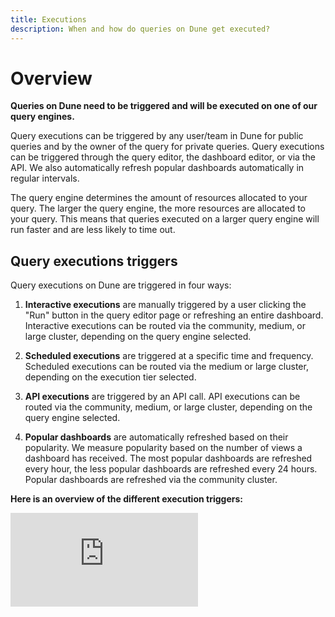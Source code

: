 ```yaml
---
title: Executions
description: When and how do queries on Dune get executed?
---
```


# Overview

**Queries on Dune need to be triggered and will be executed on one of our query engines.**

Query executions can be triggered by any user/team in Dune for public queries and by the owner of the query for private queries. Query executions can be triggered through the query editor, the dashboard editor, or via the API. We also automatically refresh popular dashboards automatically in regular intervals. 

The query engine determines the amount of resources allocated to your query. The larger the query engine, the more resources are allocated to your query. This means that queries executed on a larger query engine will run faster and are less likely to time out.

## Query executions triggers

Query executions on Dune are triggered in four ways:

1. **Interactive executions** are manually triggered by a user clicking the "Run" button in the query editor page or refreshing an entire dashboard. Interactive executions can be routed via the community, medium, or large cluster, depending on the query engine selected.

2. **Scheduled executions** are triggered at a specific time and frequency. Scheduled executions can be routed via the medium or large cluster, depending on the execution tier selected.

3. **API executions** are triggered by an API call. API executions can be routed via the community, medium, or large cluster, depending on the query engine selected.

4. **Popular dashboards** are automatically refreshed based on their popularity. We measure popularity based on the number of views a dashboard has received. The most popular dashboards are refreshed every hour, the less popular dashboards are refreshed every 24 hours. Popular dashboards are refreshed via the community cluster.

**Here is an overview of the different execution triggers:**

<Tabs>
  <Tab title="interactive dashboard execution">
<div
  style={{
    position: "relative",
    paddingBottom: "calc(57.58333333333333% + 41px)",
    height: 0,
    width: "100%"
  }}
>
  <iframe
    src="https://demo.arcade.software/inelINzxmsLyvP2pj7Re?embed"
    frameBorder={0}
    loading="lazy"
    webkitallowfullscreen=""
    mozallowfullscreen=""
    allowFullScreen=""
    style={{
      position: "absolute",
      top: 0,
      left: 0,
      width: "100%",
      height: "100%",
      colorScheme: "light"
    }}
    title="interactive dashboard executions"
  />
</div>

  </Tab>
  <Tab title="interactive query execution">
<div
  style={{
    position: "relative",
    paddingBottom: "calc(57.58333333333333% + 41px)",
    height: 0,
    width: "100%"
  }}
>
  <iframe
    src="https://demo.arcade.software/9RYMKYvePPjNV4kVjIt4?embed"
    frameBorder={0}
    loading="lazy"
    webkitallowfullscreen=""
    mozallowfullscreen=""
    allowFullScreen=""
    style={{
      position: "absolute",
      top: 0,
      left: 0,
      width: "100%",
      height: "100%",
      colorScheme: "light"
    }}
    title="interactive query execution"
  />
</div>
  </Tab>
  <Tab title="scheduled query execution">
<div
  style={{
    position: "relative",
    paddingBottom: "calc(50.67708333333333% + 41px)",
    height: 0,
    width: "100%"
  }}
>
  <iframe
    src="https://demo.arcade.software/HDqYf2VdwfwMdHFzKh6u?embed"
    frameBorder={0}
    loading="lazy"
    webkitallowfullscreen=""
    mozallowfullscreen=""
    allowFullScreen=""
    style={{
      position: "absolute",
      top: 0,
      left: 0,
      width: "100%",
      height: "100%",
      colorScheme: "light"
    }}
    title="Query Scheduler V2"
  />
</div>
  </Tab>
  <Tab title="scheduled dashboard execution">
<div
  style={{
    position: "relative",
    paddingBottom: "calc(63.83333333333333% + 41px)",
    height: 0,
    width: "100%"
  }}
>
  <iframe
    src="https://demo.arcade.software/doDebCcmeiVj5xKiq4nK?embed"
    frameBorder={0}
    loading="lazy"
    webkitallowfullscreen=""
    mozallowfullscreen=""
    allowFullScreen=""
    style={{
      position: "absolute",
      top: 0,
      left: 0,
      width: "100%",
      height: "100%",
      colorScheme: "light"
    }}
    title="Meta Monitoring"
  />
</div>

  </Tab>
  <Tab title="API query execution">
    You can trigger query executions via the API. This is useful if you want to embed a query result in your own application or if you want to trigger a query execution via a cron job.

    [→ API executions](/api-reference/query-api/endpoint/execute-query.mdx)

  </Tab>
  <Tab title="popular dashboard executions">
    Popular dashboards are automatically refreshed based on their popularity. We measure popularity based on the number of views a dashboard has received. The most popular dashboards are refreshed every hour, the less popular dashboards are refreshed every 24 hours. Popular dashboards are refreshed via the community cluster.

  ![](/query-app/query-engine/images/popular-dashboard.jpeg)
  </Tab>
</Tabs>


**Learn more about the different execution triggers:**


<CardGroup cols={2}>
  <Card title="Interactive executions" icon="arrow-pointer" iconType="duotone" href="/query-app/web-app/query-editor/query-window">
    Trigger: user clicks "Run" button in query editor or refreshes dashboard
  </Card>
  <Card title="Scheduled executions" icon="calendar" iconType="duotone" href="/query-app/web-app/query-editor/query-scheduler">
    Trigger: scheduled dashboard or query
  </Card>
  <Card title="API executions" icon="square-terminal" iconType="duotone" href="/api-reference/query-api/endpoint/execute-query">
    Trigger: API call

  </Card>
  <Card title="Popular dashboards" icon="window" iconType="duotone" href="">
    Trigger: Dashboard popularity
  </Card>
</CardGroup>


## Query engine size

Dune has three query engine sizes: **community**, **medium**, and **large**. The query engine size determines the amount of resources allocated to your query. The larger the query engine, the more resources are allocated to your query. This means that queries executed on a larger query engine will run faster and are less likely to time out.

<div
  style={{
    position: "relative",
    paddingBottom: "calc(57.58333333333333% + 41px)",
    height: 0,
    width: "100%"
  }}
>
  <iframe
    src="https://demo.arcade.software/qEa2Yifc6aUHvSO3p0QA?embed"
    frameBorder={0}
    loading="lazy"
    webkitallowfullscreen=""
    mozallowfullscreen=""
    allowFullScreen=""
    style={{
      position: "absolute",
      top: 0,
      left: 0,
      width: "100%",
      height: "100%",
      colorScheme: "light"
    }}
    title="Query engine size selector"
  />
</div>



#### Free engine size

The community engine is the default query engine for all queries on Dune. It is a shared cluster, meaning that it is used by all Dune users. This means that the community cluster can be busy at times, if many users are running queries at the same time. 
To avoid long loading times and timeouts, we recommend using the medium or large engine for resource-intensive queries.   
Executions on the community engine are free of charge.

#### Medium engine size

The medium engine is built to handle most queries on Dune. It is cheap, reliable and fast. The medium engine will scale up and down depening on the demand. 
Executions on the medium engine cost 10 credits.

#### Large engine size

The large engine is built to handle the most resource-intensive queries on Dune. It's blazing fast, reliable and can easily deal with large amounts of data. The large engine also scales up and down depending on the demand. 

In addition to that, the large engine is also the only engine that can handle queries that requires lots of planning time. This mostly happens when you query a large amount of data, when you use a lot of joins or large aggregate window functions.
   
Executions on the large engine cost 20 credits.
